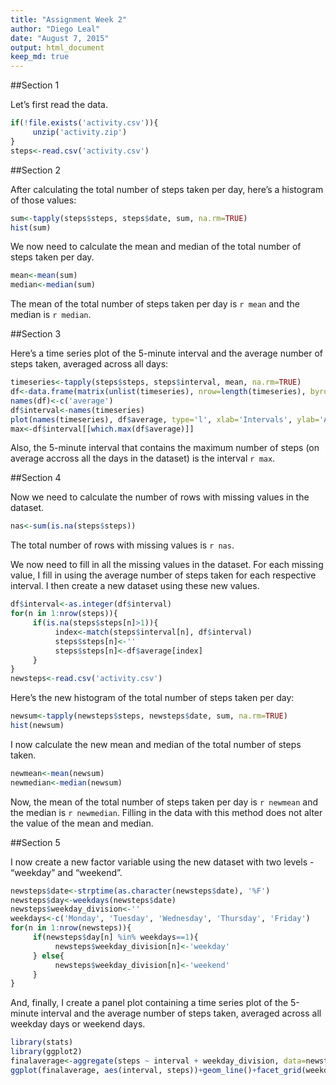 ```yaml
---
title: "Assignment Week 2"
author: "Diego Leal"
date: "August 7, 2015"
output: html_document
keep_md: true
---
```


##Section 1

Let's first read the data. 

```r
if(!file.exists('activity.csv')){
     unzip('activity.zip')
}
steps<-read.csv('activity.csv')
```

##Section 2

After calculating the total number of steps taken per day, here's a histogram of those values:

```r
sum<-tapply(steps$steps, steps$date, sum, na.rm=TRUE)
hist(sum)
```

We now need to calculate the mean and median of the total number of steps taken per day. 

```r
mean<-mean(sum)
median<-median(sum)
```

The mean of the total number of steps taken per day is `r mean` and the median is `r median`. 

##Section 3

Here's a time series plot of the 5-minute interval and the average number of steps taken, averaged across all days: 

```r
timeseries<-tapply(steps$steps, steps$interval, mean, na.rm=TRUE)
df<-data.frame(matrix(unlist(timeseries), nrow=length(timeseries), byrow=T))
names(df)<-c('average')
df$interval<-names(timeseries)
plot(names(timeseries), df$average, type='l', xlab='Intervals', ylab='Average steps taken')
max<-df$interval[[which.max(df$average)]]
```

Also, the 5-minute interval that contains the maximum number of steps (on average accross all the days in the dataset) is the interval `r max`. 

##Section 4

Now we need to calculate the number of rows with missing values in the dataset. 

```r
nas<-sum(is.na(steps$steps))
```

The total number of rows with missing values is `r nas`. 

We now need to fill in all the missing values in the dataset. For each missing value, I fill in using the average number of steps taken for each respective interval. I then create a new dataset using these new values. 

```r
df$interval<-as.integer(df$interval)
for(n in 1:nrow(steps)){
     if(is.na(steps$steps[n]>1)){
          index<-match(steps$interval[n], df$interval)
          steps$steps[n]<-''
          steps$steps[n]<-df$average[index]
     }
}
newsteps<-read.csv('activity.csv')
```

Here's the new histogram of the total number of steps taken per day: 

```r
newsum<-tapply(newsteps$steps, newsteps$date, sum, na.rm=TRUE)
hist(newsum)
```

I now calculate the new mean and median of the total number of steps taken. 

```r
newmean<-mean(newsum)
newmedian<-median(newsum)
```

Now, the mean of the total number of steps taken per day is `r newmean` and the median is `r newmedian`. Filling in the data with this method does not alter the value of the mean and median. 

##Section 5

I now create a new factor variable using the new dataset with two levels - "weekday" and "weekend". 

```r
newsteps$date<-strptime(as.character(newsteps$date), '%F')
newsteps$day<-weekdays(newsteps$date)
newsteps$weekday_division<-''
weekdays<-c('Monday', 'Tuesday', 'Wednesday', 'Thursday', 'Friday')
for(n in 1:nrow(newsteps)){
     if(newsteps$day[n] %in% weekdays==1){
          newsteps$weekday_division[n]<-'weekday'
     } else{
          newsteps$weekday_division[n]<-'weekend'
     }
}
```

And, finally, I create a panel plot containing a time series plot of the 5-minute interval and the average number of steps taken, averaged across all weekday days or weekend days. 

```r
library(stats)
library(ggplot2)
finalaverage<-aggregate(steps ~ interval + weekday_division, data=newsteps, FUN='mean')
ggplot(finalaverage, aes(interval, steps))+geom_line()+facet_grid(weekday_division~.)+xlab('5-minute interval')+ylab('Number of steps')
```

